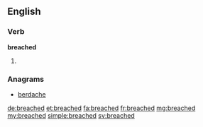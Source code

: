 ==English==

===Verb===
'''breached'''

# {{past of|breach}}

===Anagrams===
* [[berdache#English|berdache]]

[[de:breached]]
[[et:breached]]
[[fa:breached]]
[[fr:breached]]
[[mg:breached]]
[[my:breached]]
[[simple:breached]]
[[sv:breached]]